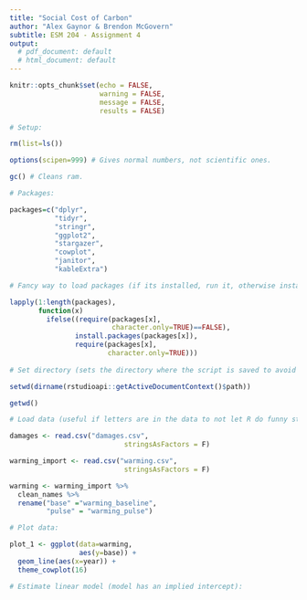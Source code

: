 ```yaml
---
title: "Social Cost of Carbon"
author: "Alex Gaynor & Brendon McGovern"
subtitle: ESM 204 - Assignment 4
output:
  # pdf_document: default
  # html_document: default
--- 
```


```r
knitr::opts_chunk$set(echo = FALSE, 
                      warning = FALSE, 
                      message = FALSE,
                      results = FALSE)

# Setup:

rm(list=ls())

options(scipen=999) # Gives normal numbers, not scientific ones.

gc() # Cleans ram.

# Packages:

packages=c("dplyr",
           "tidyr",
           "stringr",  
           "ggplot2",
           "stargazer",
           "cowplot",
           "janitor",
           "kableExtra") 

# Fancy way to load packages (if its installed, run it, otherwise install it):

lapply(1:length(packages), 
       function(x)
         ifelse((require(packages[x],
                         character.only=TRUE)==FALSE),
                install.packages(packages[x]),
                require(packages[x],
                        character.only=TRUE)))
         
# Set directory (sets the directory where the script is saved to avoid complicated directory paths):

setwd(dirname(rstudioapi::getActiveDocumentContext()$path)) 

getwd()
```

```r
# Load data (useful if letters are in the data to not let R do funny stuff):

damages <- read.csv("damages.csv", 
                            stringsAsFactors = F)

warming_import <- read.csv("warming.csv", 
                            stringsAsFactors = F)

warming <- warming_import %>%
  clean_names %>% 
  rename("base" ="warming_baseline", 
         "pulse" = "warming_pulse")

# Plot data:

plot_1 <- ggplot(data=warming, 
                 aes(y=base)) +
  geom_line(aes(x=year)) +
  theme_cowplot(16)

# Estimate linear model (model has an implied intercept):
```



